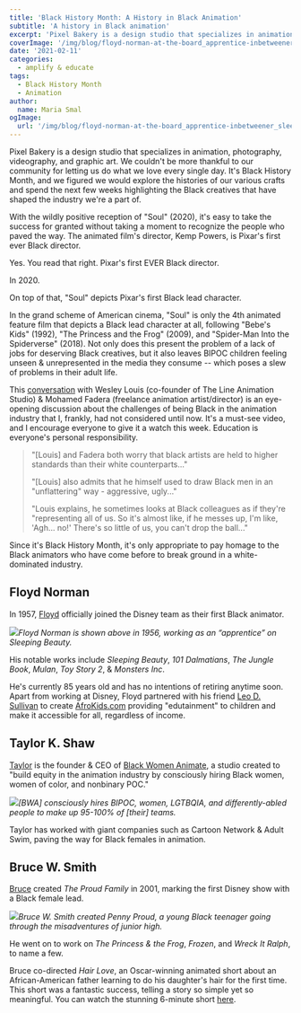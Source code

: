 ```yaml
---
title: 'Black History Month: A History in Black Animation'
subtitle: 'A history in Black animation'
excerpt: 'Pixel Bakery is a design studio that specializes in animation, photography, videography, and graphic art. We couldn’t be more thankful to our community for letting us do what we love every single day. It’s Black History Month, and we figured we would explore the histories of our various crafts and spend the next few weeks highlighting the Black creatives that have shaped the industry we’re a part of.'
coverImage: '/img/blog/floyd-norman-at-the-board_apprentice-inbetweener_sleeping-beauty-1956_custom-66ced25d3ba90b55cb5392e8dbc58abda163e141-s1600-c85-800x517.jpg'
date: '2021-02-11'
categories:
  - amplify & educate
tags:
  - Black History Month
  - Animation
author:
  name: Maria Smal
ogImage:
  url: '/img/blog/floyd-norman-at-the-board_apprentice-inbetweener_sleeping-beauty-1956_custom-66ced25d3ba90b55cb5392e8dbc58abda163e141-s1600-c85-800x517.jpg'
---
```


Pixel Bakery is a design studio that specializes in animation, photography, videography, and graphic art. We couldn't be more thankful to our community for letting us do what we love every single day. It's Black History Month, and we figured we would explore the histories of our various crafts and spend the next few weeks highlighting the Black creatives that have shaped the industry we're a part of.

With the wildly positive reception of "Soul" (2020), it's easy to take the success for granted without taking a moment to recognize the people who paved the way. The animated film's director, Kemp Powers, is Pixar's first ever Black director.

Yes. You read that right. Pixar's first EVER Black director.

In 2020.

On top of that, "Soul" depicts Pixar's first Black lead character.

In the grand scheme of American cinema, "Soul" is only the 4th animated feature film that depicts a Black lead character at all, following "Bebe's Kids" (1992), "The Princess and the Frog" (2009), and "Spider-Man Into the Spiderverse" (2018). Not only does this present the problem of a lack of jobs for deserving Black creatives, but it also leaves BIPOC children feeling unseen & unrepresented in the media they consume -- which poses a slew of problems in their adult life.

This [conversation](https://www.cartoonbrew.com/artist-rights/the-challenges-of-being-black-in-the-animation-industry-video-discussion-193165.html) with Wesley Louis (co-founder of The Line Animation Studio) & Mohamed Fadera (freelance animation artist/director) is an eye-opening discussion about the challenges of being Black in the animation industry that I, frankly, had not considered until now. It's a must-see video, and I encourage everyone to give it a watch this week. Education is everyone's personal responsibility.

> "[Louis] and Fadera both worry that black artists are held to higher standards than their white counterparts..."
>
> "[Louis] also admits that he himself used to draw Black men in an "unflattering" way - aggressive, ugly..."
>
> "Louis explains, he sometimes looks at Black colleagues as if they're "representing all of us. So it's almost like, if he messes up, I'm like, 'Agh... no!' There's so little of us, you can't drop the ball..."

Since it's Black History Month, it's only appropriate to pay homage to the Black animators who have come before to break ground in a white-dominated industry.

## Floyd Norman

In 1957, [Floyd](https://en.wikipedia.org/wiki/Floyd_Norman) officially joined the Disney team as their first Black animator.

![](https://cdn.pixelbakery.com/img/blog/floyd-norman-at-the-board_apprentice-inbetweener_sleeping-beauty-1956_custom-66ced25d3ba90b55cb5392e8dbc58abda163e141-s1600-c85-800x517.jpg)_Floyd Norman is shown above in 1956, working as an “apprentice” on Sleeping Beauty._

His notable works include _Sleeping Beauty_, _101 Dalmatians_, _The Jungle Book_, _Mulan_, _Toy Story 2_, & _Monsters Inc_.

He's currently 85 years old and has no intentions of retiring anytime soon. Apart from working at Disney, Floyd partnered with his friend [Leo D. Sullivan](https://www.imdb.com/name/nm0838214/) to create [AfroKids.com](http://afrokids.com/leodsullivan.html) providing "edutainment" to children and make it accessible for all, regardless of income.

## Taylor K. Shaw

[Taylor](https://taylorkshaw.com/) is the founder & CEO of [Black Women Animate](https://www.bwastudios.com/), a studio created to "build equity in the animation industry by consciously hiring Black women, women of color, and nonbinary POC."

![](https://cdn.pixelbakery.com/img/blog/Screen-Shot-2021-02-09-at-1.03.29-PM-800x404.png)_[BWA] consciously hires BIPOC, women, LGTBQIA, and differently-abled people to make up 95-100% of [their] teams._

Taylor has worked with giant companies such as Cartoon Network & Adult Swim, paving the way for Black females in animation.

## Bruce W. Smith

[Bruce](https://en.wikipedia.org/wiki/Bruce_W._Smith) created _The Proud Family_ in 2001, marking the first Disney show with a Black female lead.

![](https://cdn.pixelbakery.com/img/blog/Bruce_W._Smith.jpg)_Bruce W. Smith created Penny Proud, a young Black teenager going through the misadventures of junior high._

He went on to work on _The Princess & the Frog_, _Frozen_, and _Wreck It Ralph_, to name a few.

Bruce co-directed _Hair Love_, an Oscar-winning animated short about an African-American father learning to do his daughter's hair for the first time. This short was a fantastic success, telling a story so simple yet so meaningful. You can watch the stunning 6-minute short [here](https://www.youtube.com/watch?v=kNw8V_Fkw28).
